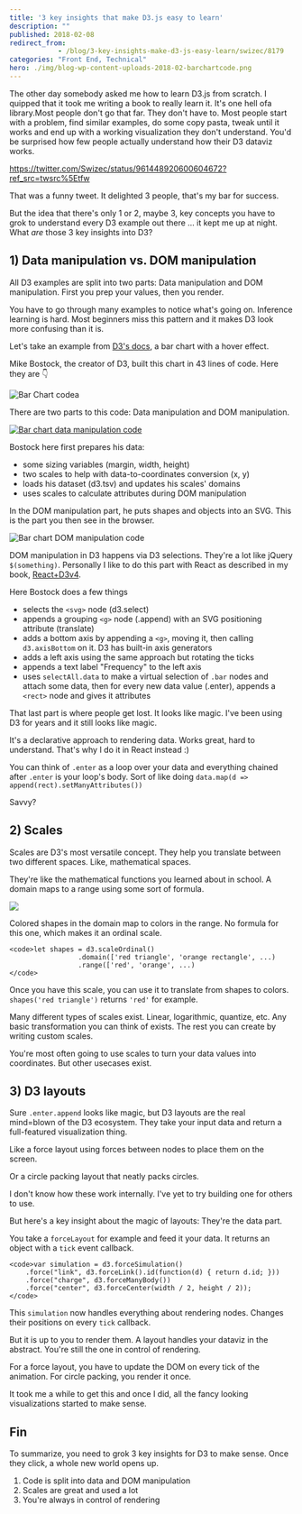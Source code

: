 ```yaml
---
title: '3 key insights that make D3.js easy to learn'
description: ""
published: 2018-02-08
redirect_from: 
            - /blog/3-key-insights-make-d3-js-easy-learn/swizec/8179
categories: "Front End, Technical"
hero: ./img/blog-wp-content-uploads-2018-02-barchartcode.png
---
```

The other day somebody asked me how to learn D3.js from scratch. I quipped that it took me writing a book to really learn it. It&#x27;s one hell ofa library.Most people don&#x27;t go that far. They don&#x27;t have to. Most people start with a problem, find similar examples, do some copy pasta, tweak until it works and end up with a working visualization they don&#x27;t understand. You&#x27;d be surprised how few people actually understand how their D3 dataviz works.

https://twitter.com/Swizec/status/961448920600604672?ref_src=twsrc%5Etfw

That was a funny tweet. It delighted 3 people, that&#x27;s my bar for success.

But the idea that there&#x27;s only 1 or 2, maybe 3, key concepts you have to grok to understand every D3 example out there ... it kept me up at night. What _are_ those 3 key insights into D3?

## 1) Data manipulation vs. DOM manipulation

All D3 examples are split into two parts: Data manipulation and DOM manipulation. First you prep your values, then you render.

You have to go through many examples to notice what&#x27;s going on. Inference learning is hard. Most beginners miss this pattern and it makes D3 look more confusing than it is.

Let&#x27;s take an example from [D3&#x27;s docs](https://github.com/d3/d3/wiki/Gallery), a bar chart with a hover effect.

Mike Bostock, the creator of D3, built this chart in 43 lines of code. Here they are 👇

![Bar Chart codea](./img/blog-wp-content-uploads-2018-02-barchartcode.png)

There are two parts to this code: Data manipulation and DOM manipulation.

[![Bar chart data manipulation code](./img/blog-wp-content-uploads-2018-02-barchartcode-data.png)](Bar)

Bostock here first prepares his data:

- some sizing variables (margin, width, height)
- two scales to help with data-to-coordinates conversion (x, y)
- loads his dataset (d3.tsv) and updates his scales&#x27; domains
- uses scales to calculate attributes during DOM manipulation

In the DOM manipulation part, he puts shapes and objects into an SVG. This is the part you then see in the browser.

![Bar chart DOM manipulation code](./img/blog-wp-content-uploads-2018-02-barchart-dom.png)

DOM manipulation in D3 happens via D3 selections. They&#x27;re a lot like jQuery `$(something)`. Personally I like to do this part with React as described in my book, [React+D3v4](https://swizec.com/reactd3js).

Here Bostock does a few things

- selects the `<svg>` node (d3.select)
- appends a grouping `<g>` node (.append) with an SVG positioning attribute (translate)
- adds a bottom axis by appending a `<g>`, moving it, then calling `d3.axisBottom` on it. D3 has built-in axis generators
- adds a left axis using the same approach but rotating the ticks
- appends a text label &quot;Frequency&quot; to the left axis
- uses `selectAll.data` to make a virtual selection of `.bar` nodes and attach some data, then for every new data value (.enter), appends a `<rect>` node and gives it attributes

That last part is where people get lost. It looks like magic. I&#x27;ve been using D3 for years and it still looks like magic.

It&#x27;s a declarative approach to rendering data. Works great, hard to understand. That&#x27;s why I do it in React instead :)

You can think of `.enter` as a loop over your data and everything chained after `.enter` is your loop&#x27;s body. Sort of like doing `data.map(d => append(rect).setManyAttributes())`

Savvy?

## 2) Scales

Scales are D3&#x27;s most versatile concept. They help you translate between two different spaces. Like, mathematical spaces.

They&#x27;re like the mathematical functions you learned about in school. A domain maps to a range using some sort of formula.

![](./img/wikipedia-commons-thumb-d-df-Function_color_example_3.svg-440px-Function_color_example_3.svg.png)

Colored shapes in the domain map to colors in the range. No formula for this one, which makes it an ordinal scale.

```undefined
<code>let shapes = d3.scaleOrdinal()
                 .domain(['red triangle', 'orange rectangle', ...)
                 .range(['red', 'orange', ...)
</code>
```

Once you have this scale, you can use it to translate from shapes to colors. `shapes('red triangle')` returns `'red'` for example.

Many different types of scales exist. Linear, logarithmic, quantize, etc. Any basic transformation you can think of exists. The rest you can create by writing custom scales.

You&#x27;re most often going to use scales to turn your data values into coordinates. But other usecases exist.

## 3) D3 layouts

Sure `.enter.append` looks like magic, but D3 layouts are the real mind=blown of the D3 ecosystem. They take your input data and return a full-featured visualization thing.

Like a force layout using forces between nodes to place them on the screen.

Or a circle packing layout that neatly packs circles.

I don&#x27;t know how these work internally. I&#x27;ve yet to try building one for others to use.

But here&#x27;s a key insight about the magic of layouts: They&#x27;re the data part.

You take a `forceLayout` for example and feed it your data. It returns an object with a `tick` event callback.

```undefined
<code>var simulation = d3.forceSimulation()
    .force("link", d3.forceLink().id(function(d) { return d.id; }))
    .force("charge", d3.forceManyBody())
    .force("center", d3.forceCenter(width / 2, height / 2));
</code>
```

This `simulation` now handles everything about rendering nodes. Changes their positions on every `tick` callback.

But it is up to you to render them. A layout handles your dataviz in the abstract. You&#x27;re still the one in control of rendering.

For a force layout, you have to update the DOM on every tick of the animation. For circle packing, you render it once.

It took me a while to get this and once I did, all the fancy looking visualizations started to make sense.

## Fin

To summarize, you need to grok 3 key insights for D3 to make sense. Once they click, a whole new world opens up.

1. Code is split into data and DOM manipulation
2. Scales are great and used a lot
3. You&#x27;re always in control of rendering
